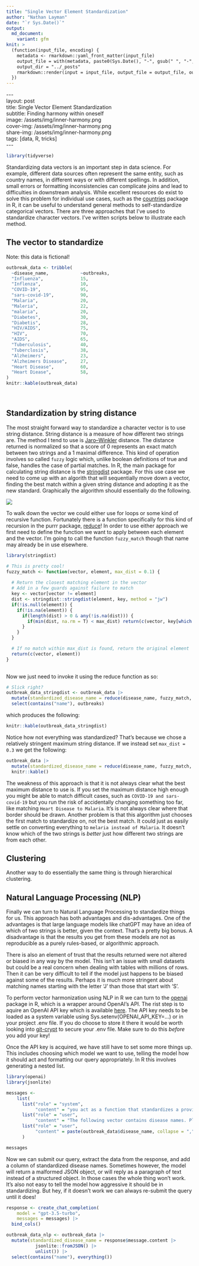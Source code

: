 ```yaml
---
title: "Single Vector Element Standardization"
author: "Nathan Layman"
date: "`r Sys.Date()`"
output:
  md_document:
    variant: gfm
knit: >
  (function(input_file, encoding) {
    metadata <- rmarkdown::yaml_front_matter(input_file)
    output_file = with(metadata, paste0(Sys.Date(), "-", gsub(" ", "-", title), ".md"))
    output_dir = "../_posts"
    rmarkdown::render(input = input_file, output_file = output_file, output_dir = output_dir)
  })
---
```


`---`{=html} \
`layout: post `{=html} \
`title: Single Vector Element Standardization`{=html} \
`subtitle: Finding harmony within oneself`{=html} \
`image: /assets/img/inner-harmony.png`{=html} \
`cover-img: /assets/img/inner-harmony.png`{=html} \
`share-img: /assets/img/inner-harmony.png`{=html} \
`tags: [data, R, tricks]`{=html} \
`---`{=html} \


```r
library(tidyverse)
```

Standardizing data vectors is an important step in data science. For example, different data sources often represent the same entity, such as country names, in different ways or with different spellings. In addition, small errors or formatting inconsistencies can complicate joins and lead to difficulties in downstream analysis. While excellent resources do exist to solve this problem for individual use cases, such as the [countries](https://github.com/fbellelli/countries) package in R, it can be useful to understand general methods to self-standardize categorical vectors. There are three approaches that I've used to standardize character vectors. I've written scripts below to illustrate each method.

## The vector to standardize
Note: this data is fictional!
```r
outbreak_data <- tribble(
  ~disease_name,            ~outbreaks,
  "Influenza",              15,
  "Inflenza",               10,
  "COVID-19",               95,
  "sars-covid-19",          90,
  "Malaria",                20,
  "Maleria",                22,
  "malaria",                20,
  "Diabetes",               30,
  "Diabetis",               28,
  "HIV/AIDS",               75,
  "HIV",                    70,
  "AIDS",                   65,
  "Tuberculosis",           40,
  "Tuberclosis",            38,
  "Alzheimers",             23,
  "Alzheimers Disease",     27,
  "Heart Disease",          60,
  "Heart Diease",           58,
)
knitr::kable(outbreak_data)
```
\

## Standardization by string distance

The most straight forward way to standardize a character vector is to use string distance. String distance is a measure of how different two strings are. The method I tend to use is [Jaro–Winkler](https://en.wikipedia.org/wiki/Jaro%E2%80%93Winkler_distance) distance. The distance returned is normalized so that a score of 0 represents an exact match between two strings and a 1 maximal difference. This kind of operation involves so called `fuzzy` logic which, unlike boolean definitions of true and false, handles the case of partial matches. In R, the main package for calculating string distance is the [stringdist](https://github.com/markvanderloo/stringdist) package. For this use case we need to come up with an algorith that will sequentially move down a vector, finding the best match within a given string distance and adopting it as the new standard. Graphically the algorithm should essentially do the following.

![](/assets/img/fuzzy_harmonize_stringdist.png)

To walk down the vector we could either use for loops or some kind of recursive function. Fortunately there is a function specifically for this kind of recursion in the purrr package, [reduce](https://blog.zhaw.ch/datascience/r-reduce-applys-lesser-known-brother/)! In order to use either approach we first need to define the function we want to apply between each element and the vector. I'm going to call the function `fuzzy_match` though that name may already be in use elsewhere.

```r
library(stringdist)

# This is pretty cool!
fuzzy_match <- function(vector, element, max_dist = 0.1) {
  
  # Return the closest matching element in the vector 
  # Add in a few guards against failure to match
  key <- vector[vector != element]
  dist <- stringdist::stringdist(element, key, method = "jw")
  if(!is.null(element)) {
    if(!is.na(element)) {
      if(length(dist) > 0 & any(!is.na(dist))) {
        if(min(dist, na.rm = T) < max_dist) return(c(vector, key[which.min(dist)]))
      }
    }
  }

  # If no match within max_dist is found, return the original element
  return(c(vector, element))
}
  
```

Now we just need to invoke it using the reduce function as so:

``` r
# Slick right?
outbreak_data_stringdist <- outbreak_data |> 
  mutate(standardized_disease_name = reduce(disease_name, fuzzy_match, max_dist = 0.1)) |> 
  select(contains("name"), outbreaks)
```

which produces the following:

```r
knitr::kable(outbreak_data_stringdist)
```

Notice how not everything was standardized? That's because we chose a relatively stringent maximum string distance. If we instead set `max_dist = 0.3` we get the following:

```r
outbreak_data |> 
  mutate(standardized_disease_name = reduce(disease_name, fuzzy_match, max_dist = 0.3)) |> 
  knitr::kable()
```

The weakness of this approach is that it is not always clear what the best maximum distance to use is. If you set the maximum distance high enough you might be able to match difficult cases, such as `COVID-19 and sars-covid-19` but you run the risk of accidentally changing something too far, like matching `Heart Disease to Malaria`. It's is not always clear where that border should be drawn. Another problem is that this algorithm just chooses the first match to standardize on, not the best match. It could just as easily settle on converting everything to `melaria instead of Malaria`. It doesn't know which of the two strings is _better_ just how different two strings are from each other.


## Clustering

Another way to do essentially the same thing is through hierarchical clustering.

##  Natural Language Processing (NLP)

Finally we can turn to Natural Language Processing to standardize things for us. This approach has both advantages and dis-advantages. One of the advantages is that large language models like chatGPT may have an idea of which of two strings is better, given the context. That's a pretty big bonus. A disadvantage is that the results you get from these models are not as reproducible as a purely rules-based, or algorithmic approach. 

There is also an element of trust that the results returned were not altered or biased in any way by the model. This isn't an issue with small datasets but could be a real concern when dealing with tables with millions of rows. Then it can be very difficult to tell if the model just happens to be biased against some of the results. Perhaps it is much more stringent about matching names starting with the letter 'J' than those that start with 'S'. 

To perform vector harmonization using NLP in R we can turn to the
[openai](https://irudnyts.github.io/openai/) package in R, which is a
wrapper around OpenAI’s API. The rist step is to aquire an OpenAI API key which is available [here](https://platform.openai.com/api-keys). The API key needs to be loaded as a system variable using Sys.setenv(OPENAI_API_KEY=...) or in your project .env file. If you do choose to store it there it would be worth looking into [git-crypt](https://medium.com/@sumitkum/securing-your-secret-keys-with-git-crypt-b2fa6ffed1a6) to secure your .env file. Make sure to do this _before_ you add your key! 

Once the API key is acquired, we have still have to set some more things up. This includes
choosing which model we want to use, telling the model how it should act
and formatting our query appropriately. In R this involves generating a nested list.

``` r
library(openai)
library(jsonlite)

messages <-
    list(
      list("role" = "system",
           "content" = "you act as a function that standardizes a provided vector and returns a vector of equal length formated as a JSON object."),
      list("role" = "user",
           "content" = "The following vector contains disease names. Please alter the following disease names to remove minor errors and formatting inconsistencies and to standardize on the appropriate disease name."),
      list("role" = "user",
           "content" = paste(outbreak_data$disease_name, collapse = ","))
      )

messages

```

Now we can submit our query, extract the data from the response, and add a column of standardized disease names. Sometimes however, the model will return a malformed JSON object, or will reply as a paragraph of text instead of a structured object. In those cases the whole thing won't work. It's also not easy to tell the model how aggressive it should be in standardizing. But hey, if it doesn't work we can always re-submit the query until it does!
``` r
response <- create_chat_completion(
    model = "gpt-3.5-turbo",
    messages = messages) |>
  bind_cols() 

outbreak_data_nlp <- outbreak_data |> 
  mutate(standardized_disease_name = response$message.content |> 
           jsonlite::fromJSON() |> 
           unlist()) |> 
  select(contains("name"), everything())

```

